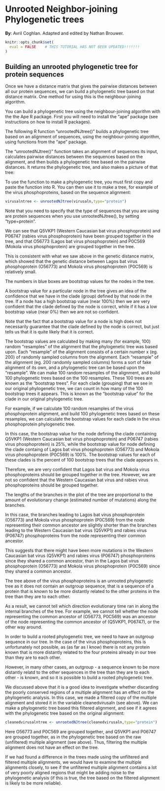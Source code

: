 # Unrooted Neighbor-joining Phylogenetic trees

**By**: Avril Coghlan.  Adapted and edited by Nathan Brouwer.

```r
knitr::opts_chunk$set(
  eval = FALSE    # THIS TUTORIAL HAS NOT BEEN UPDATED!!!!!!!
)
```


## Building an unrooted phylogenetic tree for protein sequences

Once we have a distance matrix that gives the pairwise distances between all our protein sequences, we can build a phylogenetic tree based on that distance matrix. One method for using this is the neighbour-joining algorithm.

You can build a phylogenetic tree using the neighbour-joining algorithm with the the Ape R package. First you will need to install the “ape” package (see instructions on how to install R packages).

The following R function “unrootedNJtree()” builds a phylogenetic tree based on an alignment of sequences, using the neighbour-joining algorithm, using functions from the “ape” package.

The “unrootedNJtree()” function takes an alignment of sequences its input, calculates pairwise distances between the sequences based on the alignment, and then builds a phylogenetic tree based on the pairwise distances. It returns the phylogenetic tree, and also makes a picture of that tree:


To use the function to make a phylogenetic tree, you must first copy and paste the function into R. You can then use it to make a tree, for example of the virus phosphoproteins, based on the sequence alignment:

```r
virusalntree <- unrootedNJtree(virusaln,type="protein")
```



Note that you need to specify that the type of sequences that you are using are protein sequences when you use unrootedNJtree(), by setting “type=protein”.

We can see that Q5VKP1 (Western Caucasian bat virus phosphoprotein) and P06747 (rabies virus phosphoprotein) have been grouped together in the tree, and that O56773 (Lagos bat virus phosphoprotein) and P0C569 (Mokola virus phosphoprotein) are grouped together in the tree.

This is consistent with what we saw above in the genetic distance matrix, which showed that the genetic distance between Lagos bat virus phosphoprotein (O56773) and Mokola virus phosphoprotein (P0C569) is relatively small.

The numbers in blue boxes are bootstrap values for the nodes in the tree.

A bootstrap value for a particular node in the tree gives an idea of the confidence that we have in the clade (group) defined by that node in the tree. If a node has a high bootstrap value (near 100%) then we are very confident that the clade defined by the node is correct, while if it has a low bootstrap value (near 0%) then we are not so confident.

Note that the fact that a bootstrap value for a node is high does not necessarily guarantee that the clade defined by the node is correct, but just tells us that it is quite likely that it is correct.

The bootstrap values are calculated by making many (for example, 100) random “resamples” of the alignment that the phylogenetic tree was based upon. Each “resample” of the alignment consists of a certain number x (eg. 200) of randomly sampled columns from the alignment. Each “resample” of the alignment (eg. 200 randomly sampled columns) forms a sort of fake alignment of its own, and a phylogenetic tree can be based upon the “resample”. We can make 100 random resamples of the alignment, and build 100 phylogenetic trees based on the 100 resamples. These 100 trees are known as the “bootstrap trees”. For each clade (grouping) that we see in our original phylogenetic tree, we can count in how many of the 100 bootstrap trees it appears. This is known as the “bootstrap value” for the clade in our original phylogenetic tree.

For example, if we calculate 100 random resamples of the virus phosphoprotein alignment, and build 100 phylogenetic trees based on these resamples, we can calculate the bootstrap values for each clade in the virus phosphoprotein phylogenetic tree.

In this case, the bootstrap value for the node defining the clade containing Q5VKP1 (Western Caucasian bat virus phosphoprotein) and P06747 (rabies virus phosphoprotein) is 25%, while the bootstrap value for node defining the clade containg of Lagos bat virus phosphoprotein (O56773) and Mokola virus phosphoprotein (P0C569) is 100%. The bootstrap values for each of these clades is the percent of 100 bootstrap trees that the clade appears in.

Therefore, we are very confident that Lagos bat virus and Mokola virus phosphoproteins should be grouped together in the tree. However, we are not so confident that the Western Caucasian bat virus and rabies virus phosphoproteins should be grouped together.

The lengths of the branches in the plot of the tree are proportional to the amount of evolutionary change (estimated number of mutations) along the branches.

In this case, the branches leading to Lagos bat virus phosphoprotein (O56773) and Mokola virus phosphoprotein (P0C569) from the node representing their common ancestor are slightly shorter than the branches leading to the Western Caucasian bat virus (Q5VKP1) and rabies virus (P06747) phosphoproteins from the node representing their common ancestor.

This suggests that there might have been more mutations in the Western Caucasian bat virus (Q5VKP1) and rabies virus (P06747) phosphoproteins since they shared a common ancestor, than in the Lagos bat virus phosphoprotein (O56773) and Mokola virus phosphoprotein (P0C569) since they shared a common ancestor.

The tree above of the virus phosphoproteins is an unrooted phylogenetic tree as it does not contain an outgroup sequence, that is a sequence of a protein that is known to be more distantly related to the other proteins in the tree than they are to each other.

As a result, we cannot tell which direction evolutionary time ran in along the internal branches of the tree. For example, we cannot tell whether the node representing the common ancestor of (O56773, P0C569) was an ancestor of the node representing the common ancestor of (Q5VKP1, P06747), or the other way around.

In order to build a rooted phylogenetic tree, we need to have an outgroup sequence in our tree. In the case of the virus phosphoproteins, this is unfortunately not possible, as (as far as I know) there is not any protein known that is more distantly related to the four proteins already in our tree than they are to each other.

However, in many other cases, an outgroup - a sequence known to be more distantly relatd to the other sequences in the tree than they are to each other - is known, and so it is possible to build a rooted phylogenetic tree.

We discussed above that it is a good idea to investigate whether discarding the poorly conserved regions of a multiple alignment has an effect on the phylogenetic analysis. In this case, we made a filtered copy of the multiple alignment and stored it in the variable cleanedvirusaln (see above). We can make a phylogenetic tree based this filtered alignment, and see if it agrees with the phylogenetic tree based on the original alignment:

```r
cleanedvirusalntree <- unrootedNJtree(cleanedvirusaln,type="protein")
```



Here O56773 and P0C569 are grouped together, and Q5VKP1 and P06747 are grouped together, as in the phylogenetic tree based on the raw (unfiltered) multiple alignment (see above). Thus, filtering the multiple alignment does not have an effect on the tree.

If we had found a difference in the trees made using the unfiltered and filtered multiple alignments, we would have to examine the multiple alignments closely, to see if the unfiltered multiple alignment contains a lot of very poorly aligned regions that might be adding noise to the phylogenetic analysis (if this is true, the tree based on the filtered alignment is likely to be more reliable).

